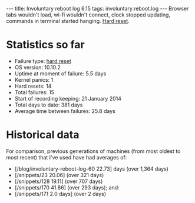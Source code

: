---
title: Involuntary reboot log 6.15
tags: involuntary.reboot.log
---
Browser tabs wouldn't load, wi-fi wouldn't connect, clock stopped updating, commands in terminal started hanging. [[Hard reset]].

= Statistics so far =

* Failure type: [[hard reset]]
* OS version: 10.10.2
* Uptime at moment of failure: 5.5 days
* Kernel panics: 1
* Hard resets: 14
* Total failures: 15
* Start of recording keeping: 21 January 2014
* Total days to date: 381 days
* Average time between failures: 25.8 days

= Historical data =

For comparison, previous generations of machines (from most oldest to most recent) that I've used have had averages of:

* [/blog/involuntary-reboot-log-60 22.73] days (over 1,364 days)
* [/snippets/23 20.06] (over 321 days)
* [/snippets/128 19.11] (over 707 days)
* [/snippets/170 41.86] (over 293 days); and:
* [/snippets/171 2.0 days] (over 2 days)
